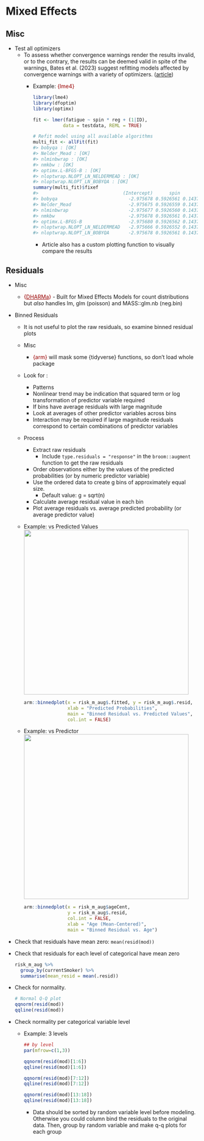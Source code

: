 # Mixed Effects {#sec-diag-me .unnumbered}

## Misc {#sec-diag-me-misc .unnumbered}

-   Test all optimizers
    -   To assess whether convergence warnings render the results invalid, or to the contrary, the results can be deemed valid in spite of the warnings, Bates et al. (2023) suggest refitting models affected by convergence warnings with a variety of optimizers. ([article](https://www.r-bloggers.com/2023/06/how-to-visually-assess-the-convergence-of-a-mixed-effects-model-by-plotting-various-optimizers/))
        -   [Example]{.ribbon-highlight}: [{lme4}]{style="color: #990000"}

            ``` r
            library(lme4)
            library(dfoptim)
            library(optimx)

            fit <- lmer(fatigue ~ spin * reg + (1|ID),
                       data = testdata, REML = TRUE)

            # Refit model using all available algorithms
            multi_fit <- allFit(fit)
            #> bobyqa : [OK]
            #> Nelder_Mead : [OK]
            #> nlminbwrap : [OK]
            #> nmkbw : [OK]
            #> optimx.L-BFGS-B : [OK]
            #> nloptwrap.NLOPT_LN_NELDERMEAD : [OK]
            #> nloptwrap.NLOPT_LN_BOBYQA : [OK]
            summary(multi_fit)$fixef
            #>                               (Intercept)      spin       reg  spin:reg
            #> bobyqa                          -2.975678 0.5926561 0.1437204 0.1834016
            #> Nelder_Mead                     -2.975675 0.5926559 0.1437202 0.1834016
            #> nlminbwrap                      -2.975677 0.5926560 0.1437203 0.1834016
            #> nmkbw                           -2.975678 0.5926561 0.1437204 0.1834016
            #> optimx.L-BFGS-B                 -2.975680 0.5926562 0.1437205 0.1834016
            #> nloptwrap.NLOPT_LN_NELDERMEAD   -2.975666 0.5926552 0.1437196 0.1834017
            #> nloptwrap.NLOPT_LN_BOBYQA       -2.975678 0.5926561 0.1437204 0.1834016
            ```

            -   Article also has a custom plotting function to visually compare the results

## Residuals {#sec-diag-me-resid .unnumbered}

-   Misc

    -   [{]{style="color: #990000"}[DHARMa](https://cran.r-project.org/web/packages/DHARMa/vignettes/DHARMa.html){style="color: #990000"}[}]{style="color: #990000"} - Built for Mixed Effects Models for count distributions but *also* handles lm, glm (poisson) and MASS::glm.nb (neg.bin)

-   Binned Residuals

    -   It is not useful to plot the raw residuals, so examine binned residual plots

    -   Misc

        -   [{arm}]{style="color: #990000"} will mask some {tidyverse} functions, so don't load whole package

    -   Look for :

        -   Patterns
        -   Nonlinear trend may be indication that squared term or log transformation of predictor variable required
        -   If bins have average residuals with large magnitude
        -   Look at averages of other predictor variables across bins
        -   Interaction may be required if large magnitude residuals correspond to certain combinations of predictor variables

    -   Process

        -   Extract raw residuals
            -   Include `type.residuals = "response"` in the `broom::augment` function to get the raw residuals
        -   Order observations either by the values of the predicted probabilities (or by numeric predictor variable)
        -   Use the ordered data to create g bins of approximately equal size.
            -   Default value: g = sqrt(n)
        -   Calculate average residual value in each bin
        -   Plot average residuals vs. average predicted probability (or average predictor value)

    -   [Example]{.ribbon-highlight}: vs Predicted Values\
        ![](./_resources/Econometrics,_Mixed_Effects,_Frequentist.resources/image.1.png){.lightbox width="432"}

        ``` r
        arm::binnedplot(x = risk_m_aug$.fitted, y = risk_m_aug$.resid,
                        xlab = "Predicted Probabilities",
                        main = "Binned Residual vs. Predicted Values",
                        col.int = FALSE)
        ```

    -   [Example]{.ribbon-highlight}: vs Predictor\
        ![](./_resources/Econometrics,_Mixed_Effects,_Frequentist.resources/image.2.png){.lightbox width="432"}

        ``` r
        arm::binnedplot(x = risk_m_aug$ageCent,
                        y = risk_m_aug$.resid,
                        col.int = FALSE,
                        xlab = "Age (Mean-Centered)",
                        main = "Binned Residual vs. Age")
        ```

-   Check that residuals have mean zero: `mean(resid(mod))`

-   Check that residuals for each level of categorical have mean zero

    ``` r
    risk_m_aug %>%
      group_by(currentSmoker) %>%
      summarise(mean_resid = mean(.resid))
    ```

-   Check for normality.

    ``` r
    # Normal Q-Q plot
    qqnorm(resid(mod))
    qqline(resid(mod))
    ```

-   Check normality per categorical variable level

    -   [Example]{.ribbon-highlight}: 3 levels

        ``` r
        ## by level
        par(mfrow=c(1,3))

        qqnorm(resid(mod)[1:6])
        qqline(resid(mod)[1:6])

        qqnorm(resid(mod)[7:12])
        qqline(resid(mod)[7:12])

        qqnorm(resid(mod)[13:18])
        qqline(resid(mod)[13:18])
        ```

        -   Data should be sorted by random variable level before modeling. Otherwise you could column bind the residuals to the original data. Then, group by random variable and make q-q plots for each group
